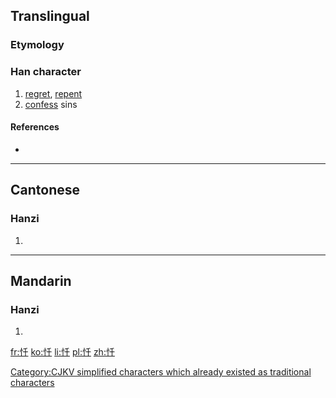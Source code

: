 {{also|懺}}
==Translingual==

===Etymology===
{{Han compound|心|千|c1=s|c2=p|t1=heart|ls=psc}}

[[Category:CJKV simplified characters which already existed as traditional characters]]

===Han character===
{{Han char|rn=61|rad=心|as=03|sn=6|four=9204<sub>0</sub>|canj=心竹十 (PHJ)}}

# [[regret]], [[repent]]
# [[confess]] sins

====References====
* {{Han ref|kx=0376.070|dkj=10315|dj=0702.160|hdz=42272.080|uh=5FCF|ud=24527|bh=C9E2|bd=51682}}

----

==Cantonese==

===Hanzi===
{{yue-hanzi|jyut=|y=chaam3|tra=懺}}

# {{defn|lang=yue|sort=心03}}

----

==Mandarin==

===Hanzi===
{{cmn-hanzi|tra=懺|pin=[[chàn]] ([[chan4]])|wg=ch'an<sup>4</sup>}}

# {{defn|lang=cmn|sort=心03}}

[[fr:忏]]
[[ko:忏]]
[[li:忏]]
[[pl:忏]]
[[zh:忏]]